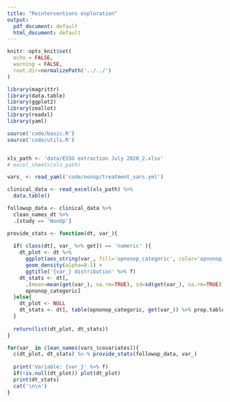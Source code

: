 ```yaml
---
title: "Reinterventions exploration"
output:
  pdf_document: default
  html_document: default
---
```


```r
knitr::opts_knit$set(
  echo = FALSE, 
  warning = FALSE,
  root.dir=normalizePath('../../')
)
```

```r
library(magrittr)
library(data.table)
library(ggplot2)
library(zeallot)
library(readxl)
library(yaml)

source('code/basic.R')
source('code/utils.R')


xls_path <- 'data/ESSG extraction July 2020_2.xlsx'
# excel_sheets(xls_path)

vars_ <- read_yaml('code/nonop/treatment_vars.yml')

clinical_data <- read_excel(xls_path) %>% 
  data.table() 

followup_data <- clinical_data %>% 
  clean_names_dt %>% 
  .[study == 'NonOp']

provide_stats <- function(dt, var_){
  
  if( class(dt[, var_ %>% get]) == 'numeric' ){
    dt_plot <- dt %>% 
      ggplot(aes_string(var_, fill='opnonop_categoric', color='opnonop_categoric')) +
      geom_density(alpha=0.1) +
      ggtitle('{var_} distribution' %>% f) 
    dt_stats <- dt[, 
      .(mean=mean(get(var_), na.rm=TRUE), sd=sd(get(var_), na.rm=TRUE)),
      opnonop_categoric] 
  }else{
    dt_plot <- NULL
    dt_stats <- dt[, table(opnonop_categoric, get(var_)) %>% prop.table %>% round(3)]*100
  }
  
  return(list(dt_plot, dt_stats))
}

```


```r
for(var_ in clean_names(vars_$covariates)){
  c(dt_plot, dt_stats) %<-% provide_stats(followup_data, var_)
  
  print('Variable: {var_}' %>% f)
  if(!is.null(dt_plot)) plot(dt_plot)
  print(dt_stats)
  cat('\n\n')
}
```

